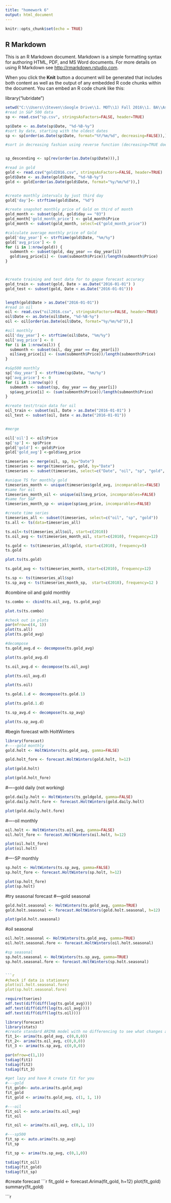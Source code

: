 ```yaml
---
title: "homework 6"
output: html_document
---
```


```r
knitr::opts_chunk$set(echo = TRUE)
```

## R Markdown

This is an R Markdown document. Markdown is a simple formatting syntax for authoring HTML, PDF, and MS Word documents. For more details on using R Markdown see <http://rmarkdown.rstudio.com>.

When you click the **Knit** button a document will be generated that includes both content as well as the output of any embedded R code chunks within the document. You can embed an R code chunk like this:

library("lubridate")

```r
setwd("C:\\Users\\Steven\\Google Drive\\1. MOT\\1) Fall 2016\\1. BA\\Assignments\\Homework 6")
#read in S&P 500 data 
sp <- read.csv("sp.csv", stringsAsFactors=FALSE, header=TRUE)

sp$Date <- as.Date(sp$Date, "%d-%B-%y")
#sort by date, starting with the oldest dates
sp <- sp[order(as.Date(sp$Date, format="%Y/%m/%d", decreasing=FALSE)),]

#sort in decreasing fashion using reverse function (decreasing=TRUE does not work for dates)


sp_descending <- sp[rev(order(as.Date(sp$Date))),]

#read in gold 
gold <- read.csv("gold2016.csv", stringsAsFactors=FALSE, header=TRUE)
gold$Date <- as.Date(gold$Date, "%d-%B-%y")
gold <- gold[order(as.Date(gold$Date, format="%y/%m/%d")),]


#create monthly intervals by just third day 
gold['day']<- strftime(gold$Date, "%d")

#create snapshot monthly price of Gold on third of month 
gold_month <- subset(gold, gold$day == "03")
gold_month['gold_month_price'] <- gold_month$Price
gold_month <- subset(gold_month, select=c("gold_month_price"))

#calculate average monthly price of Gold 
gold['day_year'] <- strftime(gold$Date, "%m/%y")
gold['avg_price'] <- 0
for (i in 1:nrow(gold)) {
  submonth <- subset(gold, day_year == day_year[i])
  gold$avg_price[i] <- (sum(submonth$Price))/length(submonth$Price)
}



#create training and test data for to gague forecast accuracy 
gold_train <- subset(gold, Date > as.Date("2016-01-01") )
gold_test <- subset(gold, Date < as.Date("2016-01-01")))


length(gold$Date > as.Date("2016-01-01"))
#read in oil 
oil <- read.csv("oil2016.csv", stringsAsFactors=FALSE, header=TRUE)
oil$Date <- as.Date(oil$Date, "%d-%B-%y")
oil <- oil[order(as.Date(oil$Date, format="%y/%m/%d")),]

#oil monthly 
oil['day_year'] <- strftime(oil$Date, "%m/%y")
oil['avg_price'] <- 0
for (i in 1:nrow(oil)) {
  submonth <- subset(oil, day_year == day_year[i])
  oil$avg_price[i] <- (sum(submonth$Price))/length(submonth$Price)
}

#s&p500 monthly 
sp['day_year'] <- strftime(sp$Date, "%m/%y")
sp['avg_price'] <- 0
for (i in 1:nrow(sp)) {
  submonth <- subset(sp, day_year == day_year[i])
  sp$avg_price[i] <- (sum(submonth$Price))/length(submonth$Price)
}

#create test/train data for oil 
oil_train <- subset(oil, Date > as.Date("2016-01-01") )
oil_test <- subset(oil, Date < as.Date("2016-01-01"))


#merge

oil['oil'] <- oil$Price 
sp['sp'] <- sp$Price
gold['gold'] <- gold$Price
gold['gold_avg'] <-gold$avg_price

timeseries <- merge(oil, sp, by="Date")
timeseries <- merge(timeseries, gold, by="Date")
timeseries <- subset(timeseries, select=c("Date", "oil", "sp", "gold", "gold_avg"))

#unique TS for monthly gold 
timeseries_month <- unique(timeseries$gold_avg, incomparables=FALSE)
#same for oil 
timeseries_month_oil <- unique(oil$avg_price, incomparables=FALSE)
#same for S&P
timeseries_month_sp <- unique(sp$avg_price, incomparables=FALSE)

#create time series
timeseries_all <- subset(timeseries, select=c("oil", "sp", "gold"))
ts.all <- ts(data=timeseries_all)

ts.oil<-ts(timeseries_all$oil, start=c(2010))
ts.oil_avg <- ts(timeseries_month_oil, start=c(2010), frequency=12)

ts.gold <- ts(timeseries_all$gold, start=c(2010), frequency=5)
ts.gold
```

```r
plot.ts(ts.gold)
```

```r
ts.gold_avg <- ts(timeseries_month, start=c(2010), frequency=12)

ts.sp <- ts(timeseries_all$sp)
ts.sp_avg <- ts(timeseries_month_sp,  start=c(2010), frequency=12 )
```



#combine oil and gold monthly 
```r
ts.combo <- cbind(ts.oil_avg, ts.gold_avg)
```

```r
plot.ts(ts.combo)
```

```r
#check out in plots 
par(mfrow=c(4, 1))
plot(ts.all)
plot(ts.gold_avg)
```

```r
#decompose 
ts.gold_avg.d <- decompose(ts.gold_avg)
```

```r
plot(ts.gold_avg.d)
```

```r
ts.oil_avg.d <- decompose(ts.oil_avg)
```

```r
plot(ts.oil_avg.d)

plot(ts.oil)
```

```r
ts.gold.1.d <- decompose(ts.gold.1)

```

```r
plot(ts.gold.1.d)
```

```r
ts.sp_avg.d <- decompose(ts.sp_avg)
```

```r
plot(ts.sp_avg.d)
```

#begin forecast with HoltWinters 
```r
library(forecast)
#----gold monthly 
gold.holt <- HoltWinters(ts.gold_avg, gamma=FALSE)

gold.holt_fore <- forecast.HoltWinters(gold.holt, h=12)
```

```r
plot(gold.holt)

plot(gold.holt_fore)
```

#----gold daily (not working)
```r
gold.daily.holt <- HoltWinters(ts_goldgold, gamma=FALSE)
gold.daily.holt.fore <- forecast.HoltWinters(gold.daily.holt)
```

```r

plot(gold.daily.holt.fore)

```


#----oil monthly

```r
oil.holt <- HoltWinters(ts.oil_avg, gamma=FALSE)
oil.holt_fore <- forecast.HoltWinters(oil.holt, h=12)
```

```r

plot(oil.holt_fore)
plot(oil.holt)
```
#----SP monthly 

```r
sp.holt <- HoltWinters(ts.sp_avg, gamma=FALSE)
sp.holt_fore <- forecast.HoltWinters(sp.holt, h=12)

```

```r
plot(sp.holt_fore)
plot(sp.holt)
```
#try seasonal forecast 
#---gold seasonal 
```r
gold.holt.seasonal <- HoltWinters(ts.gold_avg, gamma=TRUE)
gold.holt.seasonal <- forecast.HoltWinters(gold.holt.seasonal, h=12)
```
```r
plot(gold.holt.seasonal)
```

#oil seasonal 
```r
oil.holt.seasonal <- HoltWinters(ts.gold_avg, gamma=TRUE)
oil.holt.seasonal.fore <- forecast.HoltWinters(oil.holt.seasonal)

#sp seasonal 
sp.holt.seasonal <- HoltWinters(ts.sp_avg, gamma=TRUE)
sp.holt.seasonal.fore <- forecast.HoltWinters(sp.holt.seasonal)


```r
#check if data is stationary 
plot(oil.holt.seasonal.fore)
plot(sp.holt.seasonal.fore)
```

```r
require(tseries)
adf.test(diff(diff(log(ts.gold_avg))))
adf.test(diff(diff(log(ts.oil_avg))))
adf.test(diff(diff(log(ts.oil))))
```

```r
library(forecast)  
library(stats)
#create standard ARIMA model with no differencing to see what changes are neccesary 
fit_1<- arima(ts.gold_avg, c(0,0,0))
fit_2<- arima(ts.oil_avg, c(0,0,0))
fit_3 <- arima(ts.sp_avg, c(0,0,0))

```

```r
par(mfrow=c(1,1))
tsdiag(fit1)
tsdiag(fit2)
tsdiag(fit_3)

```


```r
#get lazy and have R create fit for you 
#---gold 
fit_gold<- auto.arima(ts.gold_avg)
fit_gold
fit_gold <- arima(ts.gold_avg, c(1, 1, 1))

#---oil 
fit_oil <- auto.arima(ts.oil_avg)
fit_oil

fit_oil <- arima(ts.oil_avg, c(0,1, 1))

#---sp500
fit_sp <- auto.arima(ts.sp_avg)
fit_sp 

fit_sp <- arima(ts.sp_avg, c(0,1,0))
```



```r
tsdiag(fit_oil)
tsdiag(fit_gold)
tsdiag(fit_sp)
```

#create forecast 
```r

fit_gold <- forecast.Arima(fit_gold, h=12)
plot(fit_gold)
summary(fit_gold)

```r

